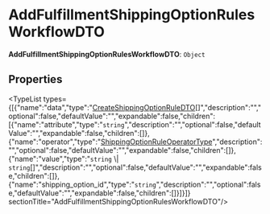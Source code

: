 
# AddFulfillmentShippingOptionRulesWorkflowDTO

 **AddFulfillmentShippingOptionRulesWorkflowDTO**: `Object`

## Properties

<TypeList types={[{"name":"data","type":"[CreateShippingOptionRuleDTO](../interfaces/types.FulfillmentTypes.CreateShippingOptionRuleDTO.mdx)[]","description":"","optional":false,"defaultValue":"","expandable":false,"children":[{"name":"attribute","type":"`string`","description":"","optional":false,"defaultValue":"","expandable":false,"children":[]},{"name":"operator","type":"[ShippingOptionRuleOperatorType](types.FulfillmentTypes.ShippingOptionRuleOperatorType.mdx)","description":"","optional":false,"defaultValue":"","expandable":false,"children":[]},{"name":"value","type":"`string` \\| `string`[]","description":"","optional":false,"defaultValue":"","expandable":false,"children":[]},{"name":"shipping_option_id","type":"`string`","description":"","optional":false,"defaultValue":"","expandable":false,"children":[]}]}]}  sectionTitle="AddFulfillmentShippingOptionRulesWorkflowDTO"/>
